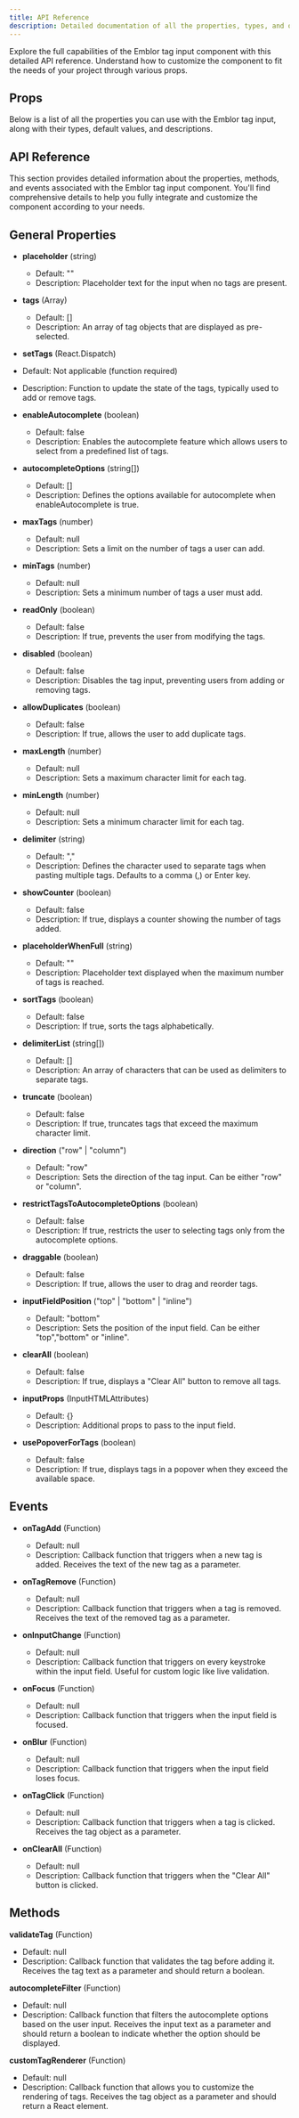 ```yaml
---
title: API Reference
description: Detailed documentation of all the properties, types, and options available in the Emblor tag input component.
---
```


Explore the full capabilities of the Emblor tag input component with this detailed API reference. Understand how to customize the component to fit the needs of your project through various props.

## Props

Below is a list of all the properties you can use with the Emblor tag input, along with their types, default values, and descriptions.

<Props />

## API Reference

This section provides detailed information about the properties, methods, and events associated with the Emblor tag input component. You'll find comprehensive details to help you fully integrate and customize the component according to your needs.

## General Properties

- **placeholder** (string)

  - Default: ""
  - Description: Placeholder text for the input when no tags are present.

- **tags** (Array)

  - Default: []
  - Description: An array of tag objects that are displayed as pre-selected.

- **setTags** (React.Dispatch)

- Default: Not applicable (function required)
- Description: Function to update the state of the tags, typically used to add or remove tags.

- **enableAutocomplete** (boolean)

  - Default: false
  - Description: Enables the autocomplete feature which allows users to select from a predefined list of tags.

- **autocompleteOptions** (string[])

  - Default: []
  - Description: Defines the options available for autocomplete when enableAutocomplete is true.

- **maxTags** (number)

  - Default: null
  - Description: Sets a limit on the number of tags a user can add.

- **minTags** (number)

  - Default: null
  - Description: Sets a minimum number of tags a user must add.

- **readOnly** (boolean)

  - Default: false
  - Description: If true, prevents the user from modifying the tags.

- **disabled** (boolean)

  - Default: false
  - Description: Disables the tag input, preventing users from adding or removing tags.

- **allowDuplicates** (boolean)

  - Default: false
  - Description: If true, allows the user to add duplicate tags.

- **maxLength** (number)

  - Default: null
  - Description: Sets a maximum character limit for each tag.

- **minLength** (number)

  - Default: null
  - Description: Sets a minimum character limit for each tag.

- **delimiter** (string)

  - Default: ","
  - Description: Defines the character used to separate tags when pasting multiple tags. Defaults to a comma (,) or Enter key.

- **showCounter** (boolean)

  - Default: false
  - Description: If true, displays a counter showing the number of tags added.

- **placeholderWhenFull** (string)

  - Default: ""
  - Description: Placeholder text displayed when the maximum number of tags is reached.

- **sortTags** (boolean)

  - Default: false
  - Description: If true, sorts the tags alphabetically.

- **delimiterList** (string[])

  - Default: []
  - Description: An array of characters that can be used as delimiters to separate tags.

- **truncate** (boolean)

  - Default: false
  - Description: If true, truncates tags that exceed the maximum character limit.

- **direction** ("row" | "column")

  - Default: "row"
  - Description: Sets the direction of the tag input. Can be either "row" or "column".

- **restrictTagsToAutocompleteOptions** (boolean)

  - Default: false
  - Description: If true, restricts the user to selecting tags only from the autocomplete options.

- **draggable** (boolean)

  - Default: false
  - Description: If true, allows the user to drag and reorder tags.

- **inputFieldPosition** ("top" | "bottom" | "inline")

  - Default: "bottom"
  - Description: Sets the position of the input field. Can be either "top","bottom" or "inline".

- **clearAll** (boolean)

  - Default: false
  - Description: If true, displays a "Clear All" button to remove all tags.

- **inputProps** (InputHTMLAttributes)

  - Default: {}
  - Description: Additional props to pass to the input field.

- **usePopoverForTags** (boolean)

  - Default: false
  - Description: If true, displays tags in a popover when they exceed the available space.

## Events

- **onTagAdd** (Function)

  - Default: null
  - Description: Callback function that triggers when a new tag is added. Receives the text of the new tag as a parameter.

- **onTagRemove** (Function)

  - Default: null
  - Description: Callback function that triggers when a tag is removed. Receives the text of the removed tag as a parameter.

- **onInputChange** (Function)

  - Default: null
  - Description: Callback function that triggers on every keystroke within the input field. Useful for custom logic like live validation.

- **onFocus** (Function)

  - Default: null
  - Description: Callback function that triggers when the input field is focused.

- **onBlur** (Function)

  - Default: null
  - Description: Callback function that triggers when the input field loses focus.

- **onTagClick** (Function)

  - Default: null
  - Description: Callback function that triggers when a tag is clicked. Receives the tag object as a parameter.

- **onClearAll** (Function)

  - Default: null
  - Description: Callback function that triggers when the "Clear All" button is clicked.

## Methods

**validateTag** (Function)

- Default: null
- Description: Callback function that validates the tag before adding it. Receives the tag text as a parameter and should return a boolean.

**autocompleteFilter** (Function)

- Default: null
- Description: Callback function that filters the autocomplete options based on the user input. Receives the input text as a parameter and should return a boolean to indicate whether the option should be displayed.

**customTagRenderer** (Function)

- Default: null
- Description: Callback function that allows you to customize the rendering of tags. Receives the tag object as a parameter and should return a React element.
